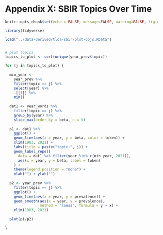 # Appendix X: SBIR Topics Over Time


```r
knitr::opts_chunk$set(echo = FALSE, message=FALSE, warning=FALSE, fig.width = 3, fig.height = 1.5, cache = TRUE)

library(tidyverse)
```


```r
load("../data-derived/tlda-sbir/plot-objs.RData")


# plot topics
topics_to_plot <- sort(unique(year_prev$topic))

for (j in topics_to_plot) {
  
  min_year <- 
    year_prev %>%
    filter(topic == j) %>%
    select(year) %>%
    .[[1]] %>%
    min()
  
  dat1 <- year_words %>%
    filter(topic == j) %>%
    group_by(year) %>%
    slice_max(order_by = beta, n = 5)
  
  p1 <- dat1 %>%
    ggplot() +
    geom_line(aes(x = year, y = beta, color = token)) + 
    xlim(1983, 2021) + 
    labs(title = paste("topic:", j)) + 
    geom_label_repel(
      data = dat1 %>% filter(year %in% c(min_year, 2021)),
      aes(x = year, y = beta, label = token)
    ) +
    theme(legend.position = "none") + 
    xlab("") + ylab("")
  
  p2 <- year_prev %>% 
    filter(topic == j) %>% 
    ggplot() + 
    geom_line(aes(x = year, y = prevalence)) +
    geom_smooth(aes(x = year, y = prevalence), 
                method = "loess", formula = y ~ x) +
    xlim(1983, 2021) 
  
  plot(p1/p2)
  
}

```
